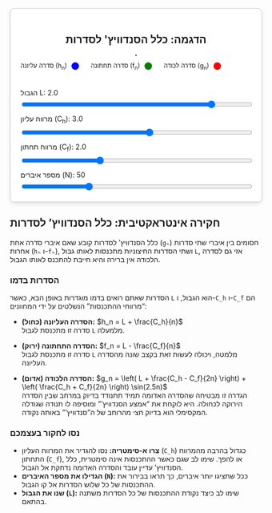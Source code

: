 ```{=html}
<style>
  #sequence-squeeze-demo {
    border: 1px solid #ccc; padding: 20px; border-radius: 8px; max-width: 700px;
    margin: auto; display: flex; flex-direction: column; align-items: center;
    background-color: white; box-shadow: 0 4px 8px rgba(0,0,0,0.1);
  }
  #sequenceCanvas { border: 1px solid black; }
  .sequence-controls { width: 100%; margin-top: 15px; }
  .sequence-controls label { display: block; margin-bottom: 5px; margin-top: 10px; }
  .sequence-controls input[type="range"] { width: 100%; }
  .legend { width: 100%; padding: 10px 0; }
  .legend-item { display: inline-block; margin-right: 20px; font-size: 0.9em; }
  .legend-color { display: inline-block; width: 15px; height: 15px; border-radius: 50%; margin-left: 5px; vertical-align: middle; }
</style>

<div id="sequence-squeeze-demo">
  <h2>הדגמה: כלל הסנדוויץ' לסדרות</h2>
  <canvas id="sequenceCanvas" width="650" height="400"></canvas>
  
  <div class="legend">
      <div class="legend-item">סדרה עליונה (h<sub>n</sub>) <span class="legend-color" style="background-color: blue;"></span></div>
      <div class="legend-item">סדרה תחתונה (f<sub>n</sub>) <span class="legend-color" style="background-color: green;"></span></div>
      <div class="legend-item">סדרה לכודה (g<sub>n</sub>) <span class="legend-color" style="background-color: red;"></span></div>
  </div>

  <div class="sequence-controls">
    <label for="L_slider">הגבול L: <span id="L_value">2.0</span></label>
    <input type="range" id="L_slider" min="-3" max="3" value="2" step="0.1">

    <label for="gap_h_slider">מרווח עליון (C<sub>h</sub>): <span id="gap_h_value">3.0</span></label>
    <input type="range" id="gap_h_slider" min="0.5" max="5" value="3" step="0.1">

    <label for="gap_f_slider">מרווח תחתון (C<sub>f</sub>): <span id="gap_f_value">2.0</span></label>
    <input type="range" id="gap_f_slider" min="0.5" max="5" value="2" step="0.1">

    <label for="n_slider">מספר איברים (N): <span id="n_value">50</span></label>
    <input type="range" id="n_slider" min="10" max="150" value="50" step="1">
  </div>
</div>

<script>
  const canvas = document.getElementById('sequenceCanvas');
  const ctx = canvas.getContext('2d');
  const sliders = { L: document.getElementById('L_slider'), gap_h: document.getElementById('gap_h_slider'), gap_f: document.getElementById('gap_f_slider'), n: document.getElementById('n_slider') };
  const values = { L: document.getElementById('L_value'), gap_h: document.getElementById('gap_h_value'), gap_f: document.getElementById('gap_f_value'), n: document.getElementById('n_value') };
  const originY = canvas.height / 2;
  const scaleY = 40; 
  const margin = 40; 

  function draw() {
    const L = parseFloat(sliders.L.value);
    const gap_h = parseFloat(sliders.gap_h.value);
    const gap_f = parseFloat(sliders.gap_f.value);
    const N = parseInt(sliders.n.value);

    values.L.textContent = L.toFixed(1);
    values.gap_h.textContent = gap_h.toFixed(1);
    values.gap_f.textContent = gap_f.toFixed(1);
    values.n.textContent = N;
    
    const scaleX = (canvas.width - margin*1.5) / N;
    
    ctx.clearRect(0, 0, canvas.width, canvas.height);
    drawAxes(N, scaleX);

    // הגדרת הסדרות הא-סימטריות
    const h_n = (n) => L + gap_h / n;
    const f_n = (n) => L - gap_f / n;
    
    // הגדרה חכמה לסדרה הלכודה שתמיד תישאר בין החסמים
    const g_n = (n) => (h_n(n) + f_n(n)) / 2 + ((h_n(n) - f_n(n)) / 2) * Math.sin(n * 2.5);

    for (let i = 1; i <= N; i++) {
      drawPoint(i, h_n(i), 'blue', scaleX);
      drawPoint(i, f_n(i), 'green', scaleX);
      drawPoint(i, g_n(i), 'red', scaleX);
    }
  }

  function drawAxes(N, scaleX) {
    ctx.font = "12px Arial"; ctx.fillStyle = "black"; ctx.textAlign = "center";
    ctx.beginPath(); ctx.strokeStyle = 'black'; ctx.lineWidth = 1.5;
    ctx.moveTo(margin, originY); ctx.lineTo(canvas.width, originY);
    ctx.moveTo(margin, 0); ctx.lineTo(margin, canvas.height);
    ctx.stroke();

    ctx.textAlign = "right";
    for (let i = -4; i <= 4; i++) {
        if (i === 0) continue;
        const y = originY - i * scaleY;
        ctx.beginPath(); ctx.moveTo(margin - 5, y); ctx.lineTo(margin + 5, y); ctx.stroke();
        ctx.fillText(i, margin - 10, y + 4);
    }
    
    ctx.textAlign = "center";
    const tickStep = Math.max(5, Math.ceil(N / 10 / 5) * 5);
    for (let n = tickStep; n <= N; n += tickStep) {
        const x = margin + n * scaleX;
        ctx.beginPath(); ctx.moveTo(x, originY - 5); ctx.lineTo(x, originY + 5); ctx.stroke();
        ctx.fillText(n, x, originY + 20);
    }
  }

  function drawPoint(n, value, color, scaleX) {
    const canvasX = margin + n * scaleX;
    const canvasY = originY - value * scaleY;
    ctx.beginPath(); ctx.arc(canvasX, canvasY, 3.5, 0, 2 * Math.PI);
    ctx.fillStyle = color;
    ctx.fill();
  }

  for (let key in sliders) { sliders[key].addEventListener('input', draw); }
  draw();
</script>
```

::: {.callout-note icon="lightbulb"}
## חקירה אינטראקטיבית: כלל הסנדוויץ' לסדרות

כלל הסנדוויץ' לסדרות קובע שאם איברי סדרה אחת (`gₙ`) חסומים בין איברי שתי סדרות אחרות (`hₙ` ו-`fₙ`), ושתי הסדרות החיצוניות מתכנסות לאותו גבול `L`, אזי גם לסדרה הלכודה אין ברירה והיא חייבת להתכנס לאותו הגבול.

::: {.panel-tabset}

### הסדרות בדמו

הסדרות שאתם רואים בדמו מוגדרות באופן הבא, כאשר `L` הוא הגבול, ו-`C_h` ו-`C_f` הם "מרווחי ההתכנסות" הנשלטים על ידי המחוונים:

*   **הסדרה העליונה (כחול):** $h_n = L + \frac{C_h}{n}$
    <br>סדרה זו מתכנסת לגבול `L` מלמעלה.

*   **הסדרה התחתונה (ירוק):** $f_n = L - \frac{C_f}{n}$
    <br>סדרה זו מתכנסת לגבול `L` מלמטה, ויכולה לעשות זאת בקצב שונה מהסדרה העליונה.

*   **הסדרה הלכודה (אדום):** $g_n = \left( L + \frac{C_h - C_f}{2n} \right) + \left( \frac{C_h + C_f}{2n} \right) \sin(2.5n)$
    <br>הגדרה זו מבטיחה שהסדרה האדומה תמיד תתנודד בדיוק במרחב שבין הסדרה הירוקה לכחולה. היא לוקחת את "אמצע הסנדוויץ'" ומוסיפה לו תנודה שגודלה המקסימלי הוא בדיוק חצי מהרוחב של ה"סנדוויץ'" באותה נקודה.

### נסו לחקור בעצמכם

*   **צרו א-סימטריה:** נסו להגדיר את המרווח העליון (`C_h`) כגדול בהרבה מהמרווח התחתון (`C_f`), או להפך. שימו לב שגם כאשר ההתכנסות אינה סימטרית, כלל הסנדוויץ' עדיין עובד והסדרה האדומה נדחקת אל הגבול.
*   **הגדילו את מספר האיברים (`N`):** ככל שתציגו יותר איברים, כך תראו בבירור את ההתכנסות של כל שלוש הסדרות אל קו הגבול.
*   **שנו את הגבול (`L`):** שימו לב כיצד נקודת ההתכנסות של כל הסדרות משתנה בהתאם.

:::
:::